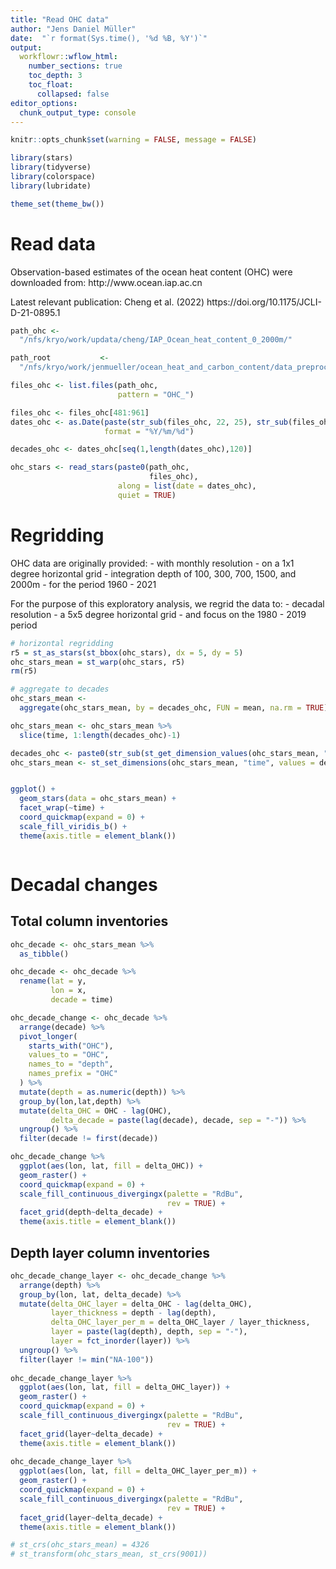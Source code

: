 ```yaml
---
title: "Read OHC data"
author: "Jens Daniel Müller"
date:  "`r format(Sys.time(), '%d %B, %Y')`"
output: 
  workflowr::wflow_html:
    number_sections: true
    toc_depth: 3
    toc_float:
      collapsed: false
editor_options:
  chunk_output_type: console
---
```


```r
knitr::opts_chunk$set(warning = FALSE, message = FALSE)
```


```r
library(stars)
library(tidyverse)
library(colorspace)
library(lubridate)
```

```r

theme_set(theme_bw())

```


# Read data

Observation-based estimates of the ocean heat content (OHC) were downloaded from:
http://www.ocean.iap.ac.cn

Latest relevant publication:
Cheng et al. (2022)
https://doi.org/10.1175/JCLI-D-21-0895.1

```r

path_ohc <-
  "/nfs/kryo/work/updata/cheng/IAP_Ocean_heat_content_0_2000m/"

path_root           <-
  "/nfs/kryo/work/jenmueller/ocean_heat_and_carbon_content/data_preprocessed"

```


```r

files_ohc <- list.files(path_ohc,
                        pattern = "OHC_")

files_ohc <- files_ohc[481:961]
dates_ohc <- as.Date(paste(str_sub(files_ohc, 22, 25), str_sub(files_ohc, 33, 34),"15", sep = "/"),
                     format = "%Y/%m/%d")

decades_ohc <- dates_ohc[seq(1,length(dates_ohc),120)]

ohc_stars <- read_stars(paste0(path_ohc,
                               files_ohc),
                        along = list(date = dates_ohc),
                        quiet = TRUE)

```

# Regridding

OHC data are originally provided:
- with monthly resolution
- on a 1x1 degree horizontal grid
- integration depth of 100, 300, 700, 1500, and 2000m
- for the period 1960 - 2021

For the purpose of this exploratory analysis, we regrid the data to:
- decadal resolution
- a 5x5 degree horizontal grid
- and focus on the 1980 - 2019 period

```r

# horizontal regridding
r5 = st_as_stars(st_bbox(ohc_stars), dx = 5, dy = 5)
ohc_stars_mean = st_warp(ohc_stars, r5)
rm(r5)

# aggregate to decades
ohc_stars_mean <- 
  aggregate(ohc_stars_mean, by = decades_ohc, FUN = mean, na.rm = TRUE)

ohc_stars_mean <- ohc_stars_mean %>%
  slice(time, 1:length(decades_ohc)-1)

decades_ohc <- paste0(str_sub(st_get_dimension_values(ohc_stars_mean, "time"), 1,4), "s")
ohc_stars_mean <- st_set_dimensions(ohc_stars_mean, "time", values = decades_ohc)


ggplot() +
  geom_stars(data = ohc_stars_mean) +
  facet_wrap(~time) +
  coord_quickmap(expand = 0) +
  scale_fill_viridis_b() +
  theme(axis.title = element_blank())



```

# Decadal changes

## Total column inventories

```r

ohc_decade <- ohc_stars_mean %>% 
  as_tibble()

ohc_decade <- ohc_decade %>% 
  rename(lat = y,
         lon = x,
         decade = time)

ohc_decade_change <- ohc_decade %>%
  arrange(decade) %>%
  pivot_longer(
    starts_with("OHC"),
    values_to = "OHC",
    names_to = "depth",
    names_prefix = "OHC"
  ) %>% 
  mutate(depth = as.numeric(depth)) %>% 
  group_by(lon,lat,depth) %>% 
  mutate(delta_OHC = OHC - lag(OHC),
         delta_decade = paste(lag(decade), decade, sep = "-")) %>% 
  ungroup() %>% 
  filter(decade != first(decade)) 

ohc_decade_change %>% 
  ggplot(aes(lon, lat, fill = delta_OHC)) +
  geom_raster() +
  coord_quickmap(expand = 0) +
  scale_fill_continuous_divergingx(palette = "RdBu",
                                   rev = TRUE) +
  facet_grid(depth~delta_decade) +
  theme(axis.title = element_blank())

```

## Depth layer column inventories

```r

ohc_decade_change_layer <- ohc_decade_change %>%
  arrange(depth) %>%
  group_by(lon, lat, delta_decade) %>%
  mutate(delta_OHC_layer = delta_OHC - lag(delta_OHC),
         layer_thickness = depth - lag(depth),
         delta_OHC_layer_per_m = delta_OHC_layer / layer_thickness,
         layer = paste(lag(depth), depth, sep = "-"),
         layer = fct_inorder(layer)) %>%
  ungroup() %>%
  filter(layer != min("NA-100"))
  
ohc_decade_change_layer %>% 
  ggplot(aes(lon, lat, fill = delta_OHC_layer)) +
  geom_raster() +
  coord_quickmap(expand = 0) +
  scale_fill_continuous_divergingx(palette = "RdBu",
                                   rev = TRUE) +
  facet_grid(layer~delta_decade) +
  theme(axis.title = element_blank())
  
ohc_decade_change_layer %>% 
  ggplot(aes(lon, lat, fill = delta_OHC_layer_per_m)) +
  geom_raster() +
  coord_quickmap(expand = 0) +
  scale_fill_continuous_divergingx(palette = "RdBu",
                                   rev = TRUE) +
  facet_grid(layer~delta_decade) +
  theme(axis.title = element_blank())

```


```r


# st_crs(ohc_stars_mean) = 4326
# st_transform(ohc_stars_mean, st_crs(9001))

```

